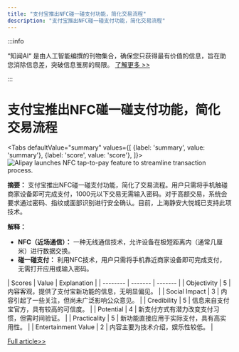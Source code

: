 ```yaml
---
title: "支付宝推出NFC碰一碰支付功能，简化交易流程"
description: "支付宝推出NFC碰一碰支付功能，简化交易流程"
---
```



:::info

“知闻AI“ 是由人工智能编撰的刊物集合，确保您只获得最有价值的信息，旨在助您消除信息差，突破信息茧房的局限。  [了解更多 >>](/)

:::

# 支付宝推出NFC碰一碰支付功能，简化交易流程


<Tabs
	defaultValue="summary"
	values={[
	{label: 'summary', value: 'summary'},
	{label: 'score', value: 'score'},
]}>
<TabItem value="summary">
<img
  src="https://image.informedainews.com/2024/06/Tec-tSQ-1717829492-0.jpg"
  alt="Alipay launches NFC tap-to-pay feature to streamline transaction process."
/>



**摘要：**
支付宝推出NFC碰一碰支付功能，简化了交易流程。用户只需将手机触碰商家设备即可完成支付，1000元以下交易无需输入密码。对于高额交易，系统会要求通过密码、指纹或面部识别进行安全确认。目前，上海静安大悦城已支持此项技术。

**解释：**
- **NFC（近场通信）：** 一种无线通信技术，允许设备在极短距离内（通常几厘米）进行数据交换。
- **碰一碰支付：** 利用NFC技术，用户只需将手机靠近商家设备即可完成支付，无需打开应用或输入密码。
</TabItem>
<TabItem value="score">
	| Scores     | Value   | Explanation |
	| -------- | ------- | ------- |
	| Objectivity  | 5    | 内容客观，提供了支付宝新功能的信息，无明显偏见。    |
	| Social Impact | 3     | 内容引起了一些关注，但尚未广泛影响公众意见。    |
	| Credibility    | 5    | 信息来自支付宝官方，具有较高的可信度。    |
	| Potential    | 4    | 新支付方式有潜力改变支付习惯，但需时间验证。    |
	| Practicality    | 5    | 新功能直接应用于实际支付，具有高实用性。    |
	| Entertainment Value    | 2    | 内容主要为技术介绍，娱乐性较低。    |
</TabItem>
</Tabs>

[Full article>>](https://www.cnbeta.com.tw/articles/tech/1434038.htm)
